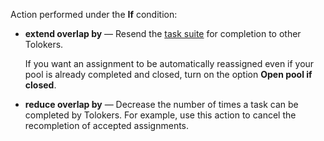 Action performed under the **If** condition:

- **extend overlap by** — Resend the [task suite](/docs/glossary#task-suite) for completion to other Tolokers.

    If you want an assignment to be automatically reassigned even if your pool is already completed and closed, turn on the option **Open pool if closed**.

- **reduce overlap by** — Decrease the number of times a task can be completed by Tolokers. For example, use this action to cancel the recompletion of accepted assignments.
